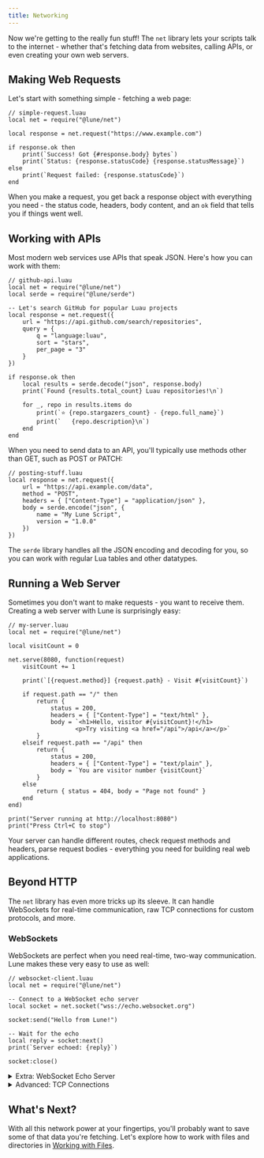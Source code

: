 ```yaml
---
title: Networking
---
```


Now we're getting to the really fun stuff! The `net` library lets your scripts talk to the internet - whether that's fetching data from websites, calling APIs, or even creating your own web servers.

## Making Web Requests

Let's start with something simple - fetching a web page:

```luau
// simple-request.luau
local net = require("@lune/net")

local response = net.request("https://www.example.com")

if response.ok then
	print(`Success! Got {#response.body} bytes`)
	print(`Status: {response.statusCode} {response.statusMessage}`)
else
	print(`Request failed: {response.statusCode}`)
end
```

When you make a request, you get back a response object with everything you need - the status code, headers, body content, and an `ok` field that tells you if things went well.

## Working with APIs

Most modern web services use APIs that speak JSON.
Here's how you can work with them:

```luau
// github-api.luau
local net = require("@lune/net")
local serde = require("@lune/serde")

-- Let's search GitHub for popular Luau projects
local response = net.request({
	url = "https://api.github.com/search/repositories",
	query = {
		q = "language:luau",
		sort = "stars",
		per_page = "3"
	}
})

if response.ok then
	local results = serde.decode("json", response.body)
	print(`Found {results.total_count} Luau repositories!\n`)

	for _, repo in results.items do
		print(`⭐ {repo.stargazers_count} - {repo.full_name}`)
		print(`   {repo.description}\n`)
	end
end
```

When you need to send data to an API, you'll typically use methods other than GET, such as POST or PATCH:

```luau
// posting-stuff.luau
local response = net.request({
	url = "https://api.example.com/data",
	method = "POST",
	headers = { ["Content-Type"] = "application/json" },
	body = serde.encode("json", {
		name = "My Lune Script",
		version = "1.0.0"
	})
})
```

The `serde` library handles all the JSON encoding and decoding for you, so you can work with regular Lua tables and other datatypes.

## Running a Web Server

Sometimes you don't want to make requests - you want to receive them. Creating a web server with Lune is surprisingly easy:

```luau
// my-server.luau
local net = require("@lune/net")

local visitCount = 0

net.serve(8080, function(request)
	visitCount += 1

	print(`[{request.method}] {request.path} - Visit #{visitCount}`)

	if request.path == "/" then
		return {
			status = 200,
			headers = { ["Content-Type"] = "text/html" },
			body = `<h1>Hello, visitor #{visitCount}!</h1>
			       <p>Try visiting <a href="/api">/api</a></p>`
		}
	elseif request.path == "/api" then
		return {
			status = 200,
			headers = { ["Content-Type"] = "text/plain" },
			body = `You are visitor number {visitCount}`
		}
	else
		return { status = 404, body = "Page not found" }
	end
end)

print("Server running at http://localhost:8080")
print("Press Ctrl+C to stop")
```

Your server can handle different routes, check request methods and headers, parse request bodies - everything you need for building real web applications.

## Beyond HTTP

The `net` library has even more tricks up its sleeve. It can handle WebSockets for real-time communication, raw TCP connections for custom protocols, and more.

### WebSockets

WebSockets are perfect when you need real-time, two-way communication.
Lune makes these very easy to use as well:

```luau
// websocket-client.luau
local net = require("@lune/net")

-- Connect to a WebSocket echo server
local socket = net.socket("wss://echo.websocket.org")

socket:send("Hello from Lune!")

-- Wait for the echo
local reply = socket:next()
print(`Server echoed: {reply}`)

socket:close()
```

<details>
<summary>Extra: WebSocket Echo Server</summary>

Here's a fun example that combines HTTP and WebSocket handling to create an interactive echo server:

```luau
// echo-server.luau
local net = require("@lune/net")

net.serve(8080, {
	handleRequest = function(request)
		return {
			status = 200,
			headers = { ["Content-Type"] = "text/html" },
			body = [[
				<h1>WebSocket Echo Test</h1>
				<input id="message" placeholder="Type a message">
				<button onclick="send()">Send</button>
				<div id="log"></div>
				<script>
					const ws = new WebSocket('ws://localhost:8080');
					const log = document.getElementById('log');

					ws.onmessage = (e) => {
						log.innerHTML += `<p>Echo: ${e.data}</p>`;
					};

					function send() {
						const input = document.getElementById('message');
						ws.send(input.value);
						input.value = '';
					}
				</script>
			]]
		}
	end,
	handleWebSocket = function(socket)
		print("WebSocket connected!")

		for message in socket do
			print(`Received: {message}`)
			socket:send(`Echo: {message}`)
		end

		print("WebSocket disconnected")
	end
})

print("Echo server running at http://localhost:8080")
```

Try running this and opening http://localhost:8080 in your browser. You'll have a working chat interface!

</details>

<details>
<summary>Advanced: TCP Connections</summary>

For those times when you need to speak a protocol that isn't HTTP, you can use raw TCP connections, optionally backed by TLS:

```luau
// raw-tcp.luau
local net = require("@lune/net")

-- Connect to example.com on port 80 (HTTP)
local conn = net.tcp.connect("example.com", 80)

-- Send a raw HTTP request
conn:write("GET / HTTP/1.1\r\n")
conn:write("Host: example.com\r\n")
conn:write("Connection: close\r\n")
conn:write("\r\n")

-- Read the response
local response = conn:read()
print("Response received:")
print(response)

-- Keep reading until the server closes the connection
while true do
	local chunk = conn:read()
	if chunk == nil or #chunk == 0 then
		break
	end
	print(chunk)
end

conn:close()
```

Here's how you can use TLS for secure connections - add a simple flag argument for enabling it:

```luau
-- Connect with TLS enabled
local secure = net.tcp.connect("example.com", 443, true)
```

This gives you the power to implement any TCP-based protocol - SMTP, FTP, custom game protocols, you name it. Lune does not currently provide built-in support for databases, but with TCP connections you can use existing clients built for other runtimes without much extra effort.

</details>

## What's Next?

With all this network power at your fingertips, you'll probably want to save some of that data you're fetching. Let's explore how to work with files and directories in [Working with Files](./6-working-with-files).
